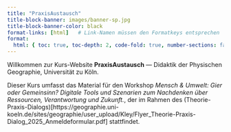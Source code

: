 ```yaml
---
title: "PraxisAustausch"
title-block-banner: images/banner-sp.jpg
title-block-banner-color: black 
format-links: [html]   # Link-Namen müssen den Formatkeys entsprechen
format:
  html: { toc: true, toc-depth: 2, code-fold: true, number-sections: false }
---
```

<style>
  body {
  background-image: url("");
  background-size: cover;
  background-repeat: no-repeat;
}

</style>




Willkommen zur Kurs-Website **PraxisAustausch** — Didaktik der Physischen Geographie, Universität zu Köln.

Dieser Kurs umfasst das Material für den Workshop *Mensch & Umwelt: Gier oder Gemeinsinn? Digitale Tools und Szenarien zum Nachdenken über Ressourcen, Verantwortung und Zukunft.*, der im Rahmen des (Theorie-Praxis-Dialogs)[https://geographie.uni-koeln.de/sites/geographie/user_upload/Kley/Flyer_Theorie-Praxis-Dialog_2025_Anmeldeformular.pdf] stattfindet. 




